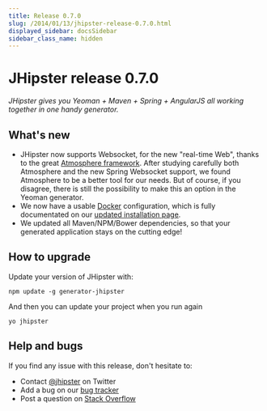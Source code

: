 ```yaml
---
title: Release 0.7.0
slug: /2014/01/13/jhipster-release-0.7.0.html
displayed_sidebar: docsSidebar
sidebar_class_name: hidden
---
```


JHipster release 0.7.0
==================

*JHipster gives you Yeoman + Maven + Spring + AngularJS all working together in one handy generator.*

What's new
----------

- JHipster now supports Websocket, for the new "real-time Web", thanks to the great [Atmosphere framework](http://async-io.org/). After studying carefully both Atmosphere and the new Spring Websocket support, we found Atmosphere to be a better tool for our needs. But of course, if you disagree, there is still the possibility to make this an option in the Yeoman generator.
- We now have a usable [Docker](https://www.docker.io/) configuration, which is fully documentated on our [updated installation page](/installation/).
- We updated all Maven/NPM/Bower dependencies, so that your generated application stays on the cutting edge!

How to upgrade
------------

Update your version of JHipster with:

```
npm update -g generator-jhipster
```

And then you can update your project when you run again

```
yo jhipster
```

Help and bugs
--------------

If you find any issue with this release, don't hesitate to:

- Contact [@jhipster](https://twitter.com/jhipster) on Twitter
- Add a bug on our [bug tracker](https://github.com/jhipster/generator-jhipster/issues?state=open)
- Post a question on [Stack Overflow](http://stackoverflow.com/tags/jhipster/info)
